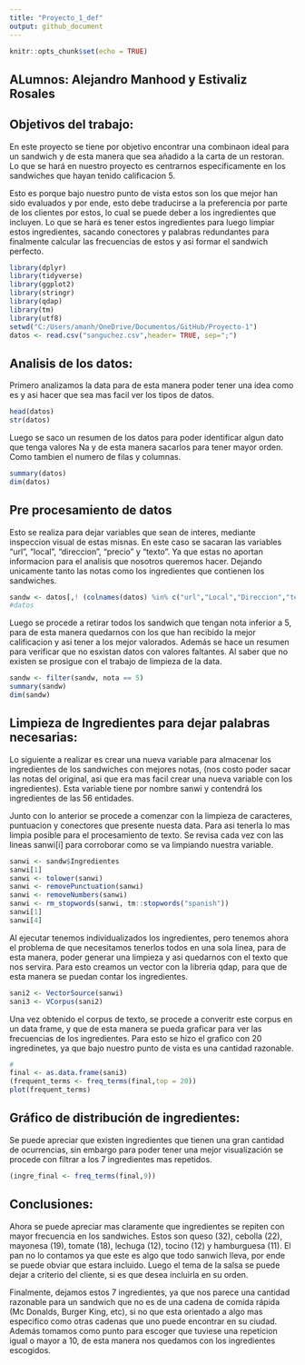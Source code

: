 ```yaml
---
title: "Proyecto_1_def"
output: github_document
---
```


```r
knitr::opts_chunk$set(echo = TRUE)
```

## ALumnos: Alejandro Manhood y Estivaliz Rosales
## Objetivos del trabajo:

En este proyecto se tiene por objetivo encontrar una combinaon ideal para un sandwich y de esta manera que sea añadido a la carta de un restoran. Lo que se hará en nuestro proyecto es centrarnos especificamente en los sandwiches que hayan tenido calificacion 5.

Esto es porque bajo nuestro punto de vista estos son los que mejor han sido evaluados y por ende, esto debe traducirse a la preferencia por parte de los clientes por estos, lo cual se puede deber a los ingredientes que incluyen. Lo que se hará es tener estos ingredientes para luego limpiar estos ingredientes, sacando conectores y palabras redundantes para finalmente calcular las frecuencias de estos y asi formar el sandwich perfecto.
```r
library(dplyr)
library(tidyverse)
library(ggplot2)
library(stringr)
library(qdap)
library(tm)
library(utf8)
setwd("C:/Users/amanh/OneDrive/Documentos/GitHub/Proyecto-1")
datos <- read.csv("sanguchez.csv",header= TRUE, sep=";")
```
## Analisis de los datos:

Primero analizamos la data para de esta manera poder tener una idea como es y asi hacer que sea mas facil ver los tipos de datos.

```r
head(datos)
str(datos)
```

Luego se saco un resumen de los datos para poder identificar algun dato que tenga valores Na y de esta manera sacarlos para tener mayor orden. Como tambien el numero de filas y columnas.

```r
summary(datos)
dim(datos)
```

## Pre procesamiento de datos

Esto se realiza para dejar variables que sean de interes, mediante inspeccion visual de estas misnas. En este caso se sacaran las variables "url", "local", "direccion", "precio" y "texto". Ya que estas no aportan informacion para el analisis que nosotros queremos hacer. Dejando unicamente tanto las notas como los ingredientes que contienen los sandwiches.

```r
sandw <- datos[,! (colnames(datos) %in% c("url","Local","Direccion","texto", "Precio"))]
#datos

```

Luego se procede a retirar todos los sandwich que tengan nota inferior a 5, para de esta manera quedarnos con los que han recibido la mejor calificacion y asi tener a los mejor valorados. Además se hace un resumen para verificar que no esxistan datos con valores faltantes. Al saber que no existen se prosigue con el trabajo de limpieza de la data.

```r
sandw <- filter(sandw, nota == 5)
summary(sandw)
dim(sandw)
```
## Limpieza de Ingredientes para dejar palabras necesarias:

Lo siguiente a realizar es crear una nueva variable para almacenar los ingredientes de los sandwiches con mejores notas, (nos costo poder sacar las notas del original, asi que era mas facil crear una nueva variable con los ingredientes). Esta variable tiene por nombre sanwi y contendrá los ingredientes de las 56 entidades.

Junto con lo anterior se procede a comenzar con la limpieza de caracteres, puntuacion y conectores que presente nuesta data. Para asi tenerla lo mas limpia posible para el procesamiento de texto. Se revisa cada vez con las lineas sanwi[i] para corroborar como se va limpiando nuestra variable.

```r
sanwi <- sandw$Ingredientes
sanwi[1]
sanwi <- tolower(sanwi)
sanwi <- removePunctuation(sanwi)
sanwi <- removeNumbers(sanwi)
sanwi <- rm_stopwords(sanwi, tm::stopwords("spanish"))
sanwi[1]
sanwi[4]
```

Al ejecutar tenemos individualizados los ingredientes, pero tenemos ahora el problema de que necesitamos tenerlos todos en una sola linea, para de esta manera, poder generar una limpieza y asi quedarnos con el texto que nos servira. Para esto creamos un vector con la libreria qdap, para que de esta manera se puedan contar los ingredientes.

```r
sani2 <- VectorSource(sanwi)
sani3 <- VCorpus(sani2)
```
Una vez obtenido el corpus de texto, se procede a converitr este corpus en un data frame, y que de esta manera se pueda graficar para ver las frecuencias de los ingredientes. Para esto se hizo el grafico con 20 ingredinetes, ya que bajo nuestro punto de vista es una cantidad razonable.

```r
#
final <- as.data.frame(sani3)
(frequent_terms <- freq_terms(final,top = 20))
plot(frequent_terms)
```

## Gráfico de distribución de ingredientes:

Se puede apreciar que existen ingredientes que tienen una gran cantidad de ocurrencias, sin embargo para poder tener una mejor visualización se procede con filtrar a los 7 ingredientes mas repetidos.

```r
(ingre_final <- freq_terms(final,9))
```
## Conclusiones: 

Ahora se puede apreciar mas claramente que ingredientes se repiten con mayor frecuencia en los sandwiches. Estos son queso (32), cebolla (22), mayonesa (19), tomate (18), lechuga (12), tocino (12) y hamburguesa (11). El pan no lo contamos ya que este es algo que todo sanwich lleva, por ende se puede obviar que estara incluido. Luego el tema de la salsa se puede dejar a criterio del cliente, si es que desea incluirla en su orden.

Finalmente, dejamos estos 7 ingredientes, ya que nos parece una cantidad razonable para un sandwich que no es de una cadena de comida rápida (Mc Donalds, Burger King, etc), si no que esta orientado a algo mas especifico como otras cadenas que uno puede encontrar en su ciudad. Además tomamos como punto para escoger que tuviese una repeticion igual o mayor a 10, de esta manera nos quedamos con los ingredientes escogidos.


















